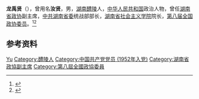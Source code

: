 '''龙禹贤'''（{{bd|1931年||2001年|}}），曾用名'''汝贤'''，男，[[湖南|湖南]][[醴陵|醴陵]]人，[[中华人民共和国|中华人民共和国]]政治人物，曾任[[湖南省政协|湖南省政协]]副主席，[[中共湖南省委|中共湖南省委]]统战部部长，[[湖南省社会主义学院|湖南省社会主义学院]]院长，[[第八届全国政协委员|第八届全国政协委员]]。<ref>{{Cite book|title=湖南大辞典|author=禹舜主编; 朱益民, 姚洪波, 易延绶等副主编|publisher=新华出版社|year=1995|isbn=|location=北京|pages=}}</ref><ref>{{Cite book|title=湖南百科全书|author=禹舜主编; 洪期钧副主编|publisher=岳麓书社|year=1999|isbn=|location=长沙|pages=}}</ref>

== 参考资料 ==
{{reflist}}

{{中国人物小作品}}

{{Authority control}}
{{DEFAULTSORT:Long龙}}
[[Category:龙姓|Yu]]
[[Category:醴陵人|Category:醴陵人]]
[[Category:中国共产党党员_(1952年入党)|Category:中国共产党党员 (1952年入党)]]
[[Category:湖南省政協副主席|Category:湖南省政協副主席]]
[[Category:第八屆全國政協委員|Category:第八屆全國政協委員]]